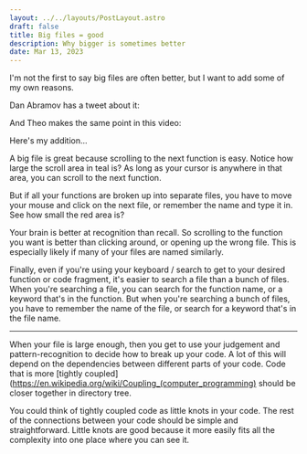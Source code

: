 ```yaml
---
layout: ../../layouts/PostLayout.astro
draft: false
title: Big files = good
description: Why bigger is sometimes better
date: Mar 13, 2023
---
```



I'm not the first to say big files are often better, but I want to add some of my own reasons.

Dan Abramov has a tweet about it:

<div class="not-prose">
  <Tweet id="https://twitter.com/dan_abramov/status/1295119726197317633?s=20" />
</div>

And Theo makes the same point in this video:

<div class="not-prose">
  <Tweet id="https://twitter.com/t3dotgg/status/1633708287215665154?s=20" />
</div>

Here's my addition...

<S3Image src="posts/SCR-20230313-qaa-3.png" />

A big file is great because scrolling to the next function is easy. Notice how large the <span class="text-teal-500">scroll area in teal</span> is? As long as your cursor is anywhere in that area, you can scroll to the next function.

But if all your functions are broken up into separate files, you have to move your mouse and click on the next file, or remember the name and type it in. See how small the <span class="text-red-500">red area</span> is?

Your brain is better at recognition than recall. So scrolling to the function you want is better than clicking around, or opening up the wrong file. This is especially likely if many of your files are named similarly.

Finally, even if you're using your keyboard / search to get to your desired function or code fragment, it's easier to search a file than a bunch of files. When you're searching a file, you can search for the function name, or a keyword that's in the function. But when you're searching a bunch of files, you have to remember the name of the file, or search for a keyword that's in the file name.

---

When your file is large enough, then you get to use your judgement and pattern-recognition to decide how to break up your code. A lot of this will depend on the dependencies between different parts of your code. Code that is more [tightly coupled](https://en.wikipedia.org/wiki/Coupling_(computer_programming) should be closer together in directory tree.

You could think of tightly coupled code as little knots in your code. The rest of the connections between your code should be simple and straightforward. Little knots are good because it more easily fits all the complexity into one place where you can see it.

<div class="max-w-sm ml-auto mr-auto">
  <S3Image src="posts/2023-03-13 19-38.jpg" />
</div>